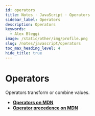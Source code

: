 ```yaml
---
id: operators
title: Notes · JavaScript · Operators
sidebar_label: Operators
description: Operators
keywords:
  - Alex Bleggi
image: /static/other/img/profile.png
slug: /notes/javascript/operators
toc_max_heading_level: 4
hide_title: true
---
```



# Operators

Operators transform or combine values.

- **[Operators on MDN](https://developer.mozilla.org/en-US/docs/Web/JavaScript/Reference/Operators)**
- **[Operator precedence on MDN](https://developer.mozilla.org/en-US/docs/Web/JavaScript/Reference/Operators/Operator_Precedence)**
